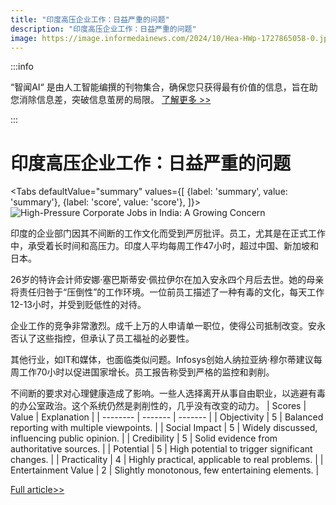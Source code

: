 ```yaml
---
title: "印度高压企业工作：日益严重的问题"
description: "印度高压企业工作：日益严重的问题"
image: https://image.informedainews.com/2024/10/Hea-HWp-1727865058-0.jpg
---
```



:::info

“智闻AI“ 是由人工智能编撰的刊物集合，确保您只获得最有价值的信息，旨在助您消除信息差，突破信息茧房的局限。  [了解更多 >>](/)

:::

# 印度高压企业工作：日益严重的问题


<Tabs
	defaultValue="summary"
	values={[
	{label: 'summary', value: 'summary'},
	{label: 'score', value: 'score'},
]}>
<TabItem value="summary">
<img
  src="https://image.informedainews.com/2024/10/Hea-HWp-1727865058-0.jpg"
  alt="High-Pressure Corporate Jobs in India: A Growing Concern"
/>



印度的企业部门因其不间断的工作文化而受到严厉批评。员工，尤其是在正式工作中，承受着长时间和高压力。印度人平均每周工作47小时，超过中国、新加坡和日本。

26岁的特许会计师安娜·塞巴斯蒂安·佩拉伊尔在加入安永四个月后去世。她的母亲将责任归咎于“压倒性”的工作环境。一位前员工描述了一种有毒的文化，每天工作12-13小时，并受到贬低性的对待。

企业工作的竞争非常激烈。成千上万的人申请单一职位，使得公司抵制改变。安永否认了这些指控，但承认了员工福祉的必要性。

其他行业，如IT和媒体，也面临类似问题。Infosys创始人纳拉亚纳·穆尔蒂建议每周工作70小时以促进国家增长。员工报告称受到严格的监控和剥削。

不间断的要求对心理健康造成了影响。一些人选择离开从事自由职业，以逃避有毒的办公室政治。这个系统仍然是剥削性的，几乎没有改变的动力。
</TabItem>
<TabItem value="score">
	| Scores     | Value   | Explanation |
	| -------- | ------- | ------- |
	| Objectivity  | 5    | Balanced reporting with multiple viewpoints.    |
	| Social Impact | 5     | Widely discussed, influencing public opinion.    |
	| Credibility    | 5    | Solid evidence from authoritative sources.    |
	| Potential    | 5    | High potential to trigger significant changes.    |
	| Practicality    | 4    | Highly practical, applicable to real problems.    |
	| Entertainment Value    | 2    | Slightly monotonous, few entertaining elements.    |
</TabItem>
</Tabs>

[Full article>>](https://www.theguardian.com/world/2024/oct/02/life-is-pretty-brutal-concerns-in-india-over-high-pressure-corporate-jobs)
